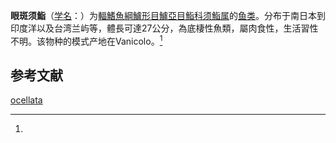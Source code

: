 {{Speciesbox
| name = 眼斑须鮨
| status = NE
| status_system = IUCN3.1
| image = 
| genus = Pogonoperca
| species = ocellata
| authority = (Günther, 1859)<ref name='id7038'>{{cite web| url =http://www.bioinfo.cn/db05/BjdwSpecies.php?action=view&id=7038| title =眼斑须鮨| work =《中国动物物种编目数据库》| publisher =中国科学院微生物研究所| author =中国科学院动物研究所| accessdate =2009-04-16| deadurl =yes| archiveurl =https://web.archive.org/web/20160305073113/http://www.bioinfo.cn/db05/BjdwSpecies.php?action=view&id=7038| archivedate =2016-03-05}}</ref>
| synonyms = *''Grammistes ocellatus ,Günther, 1859 ''
}}

'''眼斑须鮨'''（[[学名|学名]]：{{lang|la|''Pogonoperca ocellata''}}）为[[輻鰭魚綱|輻鰭魚綱]][[鱸形目|鱸形目]][[鱸亞目|鱸亞目]][[鮨科|鮨科]][[须鮨属|须鮨属]]的[[鱼类|鱼类]]。分布于南日本到印度洋以及台湾兰屿等，體長可達27公分，為底棲性魚類，屬肉食性，生活習性不明。该物种的模式产地在Vanicolo。<ref name='id7038'/>

== 参考文献 ==
{{reflist}}

{{Wikispecies|Pogonoperca ocellata}}
{{Taxonbar|from=Q2769031}}

[[Category:须鮨属|ocellata]]


{{鱸形目小作品}}